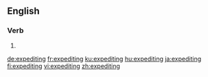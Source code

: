 ==English==

===Verb===
{{head|en|present participle}}

# {{present participle of|expedite|lang=en}}

[[de:expediting]]
[[fr:expediting]]
[[ku:expediting]]
[[hu:expediting]]
[[ja:expediting]]
[[fi:expediting]]
[[vi:expediting]]
[[zh:expediting]]